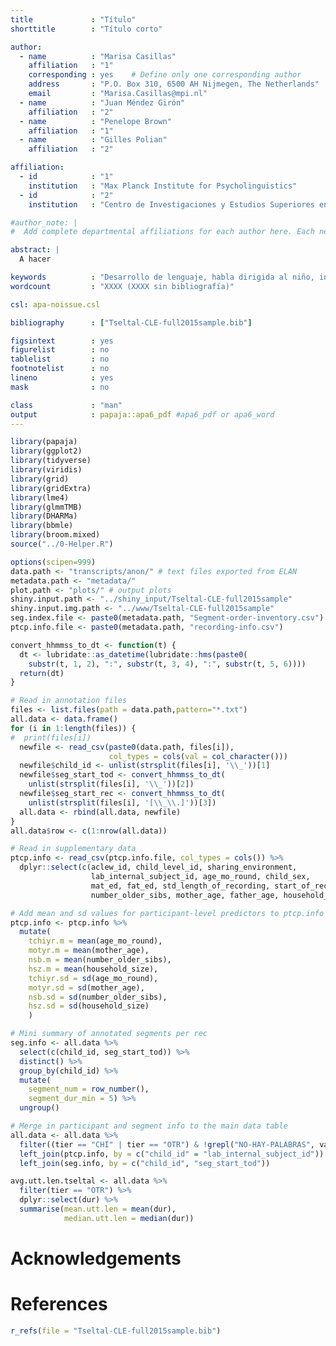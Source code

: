 ```yaml
---
title             : "Título"
shorttitle        : "Título corto"

author: 
  - name          : "Marisa Casillas"
    affiliation   : "1"
    corresponding : yes    # Define only one corresponding author
    address       : "P.O. Box 310, 6500 AH Nijmegen, The Netherlands"
    email         : "Marisa.Casillas@mpi.nl"
  - name          : "Juan Méndez Girón"
    affiliation   : "2"
  - name          : "Penelope Brown"
    affiliation   : "1"
  - name          : "Gilles Polian"
    affiliation   : "2"

affiliation:
  - id            : "1"
    institution   : "Max Planck Institute for Psycholinguistics"
  - id            : "2"
    institution   : "Centro de Investigaciones y Estudios Superiores en Antropología Social"

#author_note: |
#  Add complete departmental affiliations for each author here. Each new line herein must be indented, like this line.

abstract: |
  A hacer

keywords          : "Desarrollo de lenguaje, habla dirigida al niño, input lingüistico, Tseltal, Maya"
wordcount         : "XXXX (XXXX sin bibliografía)"

csl: apa-noissue.csl

bibliography      : ["Tseltal-CLE-full2015sample.bib"]

figsintext        : yes
figurelist        : no
tablelist         : no
footnotelist      : no
lineno            : yes
mask              : no

class             : "man"
output            : papaja::apa6_pdf #apa6_pdf or apa6_word
---
```


```r
library(papaja)
library(ggplot2)
library(tidyverse)
library(viridis)
library(grid)
library(gridExtra)
library(lme4)
library(glmmTMB)
library(DHARMa)
library(bbmle)
library(broom.mixed)
source("../0-Helper.R")
```

```r
options(scipen=999)
data.path <- "transcripts/anon/" # text files exported from ELAN
metadata.path <- "metadata/"
plot.path <- "plots/" # output plots
shiny.input.path <- "../shiny_input/Tseltal-CLE-full2015sample"
shiny.input.img.path <- "../www/Tseltal-CLE-full2015sample"
seg.index.file <- paste0(metadata.path, "Segment-order-inventory.csv")
ptcp.info.file <- paste0(metadata.path, "recording-info.csv")

convert_hhmmss_to_dt <- function(t) {
  dt <- lubridate::as_datetime(lubridate::hms(paste0(
    substr(t, 1, 2), ":", substr(t, 3, 4), ":", substr(t, 5, 6))))
  return(dt)
}

```

```r
# Read in annotation files
files <- list.files(path = data.path,pattern="*.txt")
all.data <- data.frame()
for (i in 1:length(files)) {
#  print(files[i])
  newfile <- read_csv(paste0(data.path, files[i]),
                      col_types = cols(val = col_character()))
  newfile$child_id <- unlist(strsplit(files[i], '\\_'))[1]
  newfile$seg_start_tod <- convert_hhmmss_to_dt(
    unlist(strsplit(files[i], '\\_'))[2])
  newfile$seg_start_rec <- convert_hhmmss_to_dt(
    unlist(strsplit(files[i], '[\\_\\.]'))[3])
  all.data <- rbind(all.data, newfile)
}
all.data$row <- c(1:nrow(all.data))

# Read in supplementary data
ptcp.info <- read_csv(ptcp.info.file, col_types = cols()) %>%
  dplyr::select(c(aclew_id, child_level_id, sharing_environment,
                  lab_internal_subject_id, age_mo_round, child_sex,
                  mat_ed, fat_ed, std_length_of_recording, start_of_recording,
                  number_older_sibs, mother_age, father_age, household_size))

# Add mean and sd values for participant-level predictors to ptcp.info
ptcp.info <- ptcp.info %>%
  mutate(
    tchiyr.m = mean(age_mo_round),
    motyr.m = mean(mother_age),
    nsb.m = mean(number_older_sibs),
    hsz.m = mean(household_size),
    tchiyr.sd = sd(age_mo_round),
    motyr.sd = sd(mother_age),
    nsb.sd = sd(number_older_sibs),
    hsz.sd = sd(household_size)
    )

# Mini summary of annotated segments per rec
seg.info <- all.data %>%
  select(c(child_id, seg_start_tod)) %>%
  distinct() %>%
  group_by(child_id) %>%
  mutate(
    segment_num = row_number(),
    segment_dur_min = 5) %>%
  ungroup()

# Merge in participant and segment info to the main data table
all.data <- all.data %>%
  filter((tier == "CHI" | tier == "OTR") & !grepl("NO-HAY-PALABRAS", val)) %>%
  left_join(ptcp.info, by = c("child_id" = "lab_internal_subject_id")) %>%
  left_join(seg.info, by = c("child_id", "seg_start_tod"))

avg.utt.len.tseltal <- all.data %>%
  filter(tier == "OTR") %>%
  dplyr::select(dur) %>%
  summarise(mean.utt.len = mean(dur),
            median.utt.len = median(dur))
```

# Acknowledgements {#acknowledgements}
<!--We thank and acknowledge Rebeca Guzmán López, Humbertina Gómez Pérez, and Antun Gusman Osil, who helped make the collection and annotation of these recordings possible. We are also enormously grateful to the participating families and to the community at large for their support. This work is supported by a NWO Veni Innovational Scheme grant (275-89-033) to MC, by XXX Melanie grant, and by fieldwork and transcription funding from the Max Planck Institute for Psycholinguistics. This paper was written using the papaja library in RStudio [@R-papaja].-->

\newpage

# References {#refs}

```r
r_refs(file = "Tseltal-CLE-full2015sample.bib")
```

\begingroup
\setlength{\parindent}{-0.5in}
\setlength{\leftskip}{0.5in}

<div id = "refs"></div>
\endgroup
